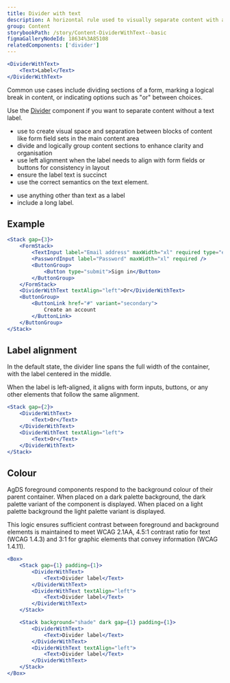 ```yaml
---
title: Divider with text
description: A horizontal rule used to visually separate content with a label.
group: Content
storybookPath: /story/Content-DividerWithText--basic
figmaGalleryNodeId: 18634%3A85108
relatedComponents: ['divider']
---
```


```jsx live
<DividerWithText>
	<Text>Label</Text>
</DividerWithText>
```

Common use cases include dividing sections of a form, marking a logical break in content, or indicating options such as "or" between choices.

Use the [Divider](/components/divider) component if you want to separate content without a text label.

<DoHeading />

- use to create visual space and separation between blocks of content like form field sets in the main content area
- divide and logically group content sections to enhance clarity and organisation
- use left alignment when the label needs to align with form fields or buttons for consistency in layout
- ensure the label text is succinct
- use the correct semantics on the text element.

<DontHeading />

- use anything other than text as a label
- include a long label.

## Example

```jsx live
<Stack gap={3}>
	<FormStack>
		<TextInput label="Email address" maxWidth="xl" required type="email" />
		<PasswordInput label="Password" maxWidth="xl" required />
		<ButtonGroup>
			<Button type="submit">Sign in</Button>
		</ButtonGroup>
	</FormStack>
	<DividerWithText textAlign="left">Or</DividerWithText>
	<ButtonGroup>
		<ButtonLink href="#" variant="secondary">
			Create an account
		</ButtonLink>
	</ButtonGroup>
</Stack>
```

## Label alignment

In the default state, the divider line spans the full width of the container, with the label centered in the middle.

When the label is left-aligned, it aligns with form inputs, buttons, or any other elements that follow the same alignment.

```jsx live
<Stack gap={2}>
	<DividerWithText>
		<Text>Or</Text>
	</DividerWithText>
	<DividerWithText textAlign="left">
		<Text>Or</Text>
	</DividerWithText>
</Stack>
```

## Colour

AgDS foreground components respond to the background colour of their parent container. When placed on a dark palette background, the dark palette variant of the component is displayed. When placed on a light palette background the light palette variant is displayed.

This logic ensures sufficient contrast between foreground and background elements is maintained to meet WCAG 2.1AA, 4.5:1 contrast ratio for text (WCAG 1.4.3) and 3:1 for graphic elements that convey information (WCAG 1.4.11).

```jsx live
<Box>
	<Stack gap={1} padding={1}>
		<DividerWithText>
			<Text>Divider label</Text>
		</DividerWithText>
		<DividerWithText textAlign="left">
			<Text>Divider label</Text>
		</DividerWithText>
	</Stack>

	<Stack background="shade" dark gap={1} padding={1}>
		<DividerWithText>
			<Text>Divider label</Text>
		</DividerWithText>
		<DividerWithText textAlign="left">
			<Text>Divider label</Text>
		</DividerWithText>
	</Stack>
</Box>
```
